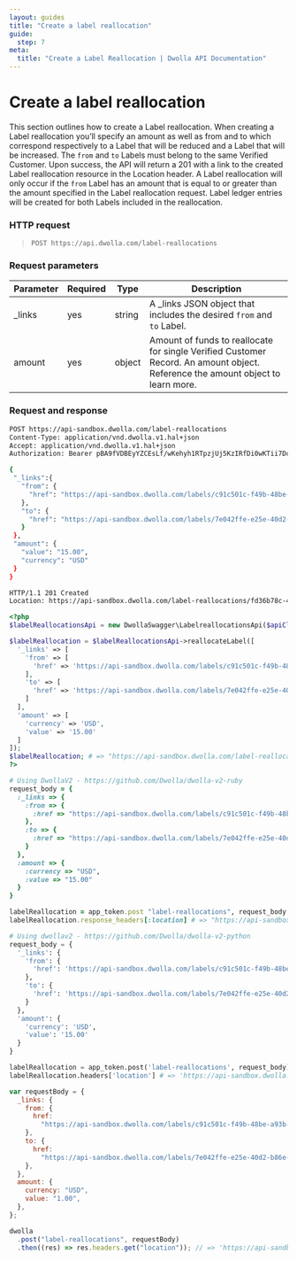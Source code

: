 ```yaml
---
layout: guides
title: "Create a label reallocation"
guide:
  step: 7
meta:
  title: "Create a Label Reallocation | Dwolla API Documentation"
---
```


# Create a label reallocation

This section outlines how to create a Label reallocation. When creating a Label reallocation you’ll specify an amount as well as from and to which correspond respectively to a Label that will be reduced and a Label that will be increased. The `from` and `to` Labels must belong to the same Verified Customer. Upon success, the API will return a 201 with a link to the created Label reallocation resource in the Location header. A Label reallocation will only occur if the `from` Label has an amount that is equal to or greater than the amount specified in the Label reallocation request. Label ledger entries will be created for both Labels included in the reallocation.

### HTTP request

> `POST https://api.dwolla.com/label-reallocations`

### Request parameters

| Parameter | Required | Type   | Description                                                                                                                     |
| --------- | -------- | ------ | ------------------------------------------------------------------------------------------------------------------------------- |
| \_links   | yes      | string | A \_links JSON object that includes the desired `from` and `to` Label.                                                          |
| amount    | yes      | object | Amount of funds to reallocate for single Verified Customer Record. An amount object. Reference the amount object to learn more. |

### Request and response

```bash
POST https://api-sandbox.dwolla.com/label-reallocations
Content-Type: application/vnd.dwolla.v1.hal+json
Accept: application/vnd.dwolla.v1.hal+json
Authorization: Bearer pBA9fVDBEyYZCEsLf/wKehyh1RTpzjUj5KzIRfDi0wKTii7DqY

{
 "_links":{
   "from": {
     "href": "https://api-sandbox.dwolla.com/labels/c91c501c-f49b-48be-a93b-12b45e152d45"
   },
   "to": {
     "href": "https://api-sandbox.dwolla.com/labels/7e042ffe-e25e-40d2-b86e-748b98845ecc"
   }
 },
 "amount": {
   "value": "15.00",
   "currency": "USD"
 }
}

HTTP/1.1 201 Created
Location: https://api-sandbox.dwolla.com/label-reallocations/fd36b78c-42f3-4e21-8efb-09196fccbd21
```

```php
<?php
$labelReallocationsApi = new DwollaSwagger\LabelreallocationsApi($apiClient);

$labelReallocation = $labelReallocationsApi->reallocateLabel([
  '_links' => [
    'from' => [
      'href' => 'https://api-sandbox.dwolla.com/labels/c91c501c-f49b-48be-a93b-12b45e152d45',
    ],
    'to' => [
      'href' => 'https://api-sandbox.dwolla.com/labels/7e042ffe-e25e-40d2-b86e-748b98845ecc'
    ]
  ],
  'amount' => [
    'currency' => 'USD',
    'value' => '15.00'
  ]
]);
$labelReallocation; # => "https://api-sandbox.dwolla.com/label-reallocations/fd36b78c-42f3-4e21-8efb-09196fccbd21"
?>
```

```ruby
# Using DwollaV2 - https://github.com/Dwolla/dwolla-v2-ruby
request_body = {
  :_links => {
    :from => {
      :href => "https://api-sandbox.dwolla.com/labels/c91c501c-f49b-48be-a93b-12b45e152d45"
    },
    :to => {
      :href => "https://api-sandbox.dwolla.com/labels/7e042ffe-e25e-40d2-b86e-748b98845ecc"
    }
  },
  :amount => {
    :currency => "USD",
    :value => "15.00"
  }
}

labelReallocation = app_token.post "label-reallocations", request_body
labelReallocation.response_headers[:location] # => "https://api-sandbox.dwolla.com/label-reallocations/fd36b78c-42f3-4e21-8efb-09196fccbd21"
```

```python
# Using dwollav2 - https://github.com/Dwolla/dwolla-v2-python
request_body = {
  '_links': {
    'from': {
      'href': 'https://api-sandbox.dwolla.com/labels/c91c501c-f49b-48be-a93b-12b45e152d45'
    },
    'to': {
      'href': 'https://api-sandbox.dwolla.com/labels/7e042ffe-e25e-40d2-b86e-748b98845ecc'
    }
  },
  'amount': {
    'currency': 'USD',
    'value': '15.00'
  }
}

labelReallocation = app_token.post('label-reallocations', request_body)
labelReallocation.headers['location'] # => 'https://api-sandbox.dwolla.com/label-reallocations/fd36b78c-42f3-4e21-8efb-09196fccbd21'
```

```javascript
var requestBody = {
  _links: {
    from: {
      href:
        "https://api-sandbox.dwolla.com/labels/c91c501c-f49b-48be-a93b-12b45e152d45",
    },
    to: {
      href:
        "https://api-sandbox.dwolla.com/labels/7e042ffe-e25e-40d2-b86e-748b98845ecc",
    },
  },
  amount: {
    currency: "USD",
    value: "1.00",
  },
};

dwolla
  .post("label-reallocations", requestBody)
  .then((res) => res.headers.get("location")); // => 'https://api-sandbox.dwolla.com/label-reallocations/fd36b78c-42f3-4e21-8efb-09196fccbd21'
```
